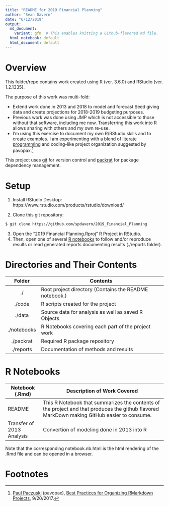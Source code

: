 ```yaml
---
title: "README for 2019 Financial Planning"
author: "Sean Davern"
date: "6/12/2019"
output:
  md_document:
    variant: gfm  # This enables knitting a Github-flavored md file.
  html_notebook: default
  html_document: default
---
```


# Overview

This folder/repo contains work created using R (ver. 3.6.0) and RStudio (ver.
1.2.1335).

The purpose of this work was multi-fold: 

* Extend work done in 2013 and 2018 to model and forecast Seed giving data and create projections for 2018-2019 budgeting purposes.
* Previous work was done using JMP which is not accessible to those without that software, including me now. Transferring this work into R allows sharing with others and my own re-use. 
* I’m using this exercise to document my own R/RStudio skills and to create examples.  I am experimenting with a blend of [literate programming](https://en.wikipedia.org/wiki/Literate_programming) and coding-like project organization suggested by pavopax.[^1]

This project uses [git](https://git-scm.com/) for version control and  [packrat](https://rstudio.github.io/packrat/) for package dependency management.

[^1]: [Paul Paczuski](https://github.com/pavopax) (pavopax), [Best Practices for Organizing RMarkdown Projects](https://community.rstudio.com/t/best-practices-for-organizing-rmarkdown-projects/914/11), 9/20/2017.

# Setup

1. Install RStudio Desktop: https://www.rstudio.com/products/rstudio/download/  

2. Clone this git repository:
```bash
$ git clone https://github.com/spdavern/2019_Financial_Planning
```

3. Open the "2019 Financial Planning.Rproj" R Project in RStudio.  
4. Then, open one of several [R notebooks](#nb) to follow and/or reproduce results or read generated reports documenting results (./reports folder).

# Directories and Their Contents

|Folder|Contents|
|:----:|--------|
|./|Root project directory (Contains the README notebook.)|
|./code|R scripts created for the project|
|./data|Source data for analysis as well as saved R Objects|
|./notebooks|R Notebooks covering each part of the project work|
|./packrat|Required R package repository|
|./reports|Documentation of methods and results|

# R Notebooks  {#nb}

|Notebook (.Rmd)|Description of Work Covered|
|--------|---------------------------|
|README|This R Notebook that summarizes the contents of the project and that produces the github flavored MarkDown making GitHub easier to consume.|
|Transfer of 2013 Analysis|Convertion of modeling done in 2013 into R|


Note that the corresponding notebook.nb.html is the html rendering of the .Rmd file and can be opened in a browser.

# Footnotes